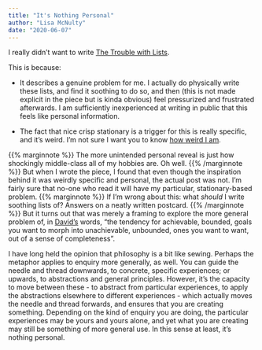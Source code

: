 ```yaml
---
title: "It's Nothing Personal"
author: "Lisa McNulty"
date: "2020-06-07"
---
```


I really didn’t want to write [The Trouble with Lists](/2020/06/05/the-trouble-with-lists/). 

This is because: 

* It describes a genuine problem for me. I actually do physically write these lists, and find it soothing to do so, and then (this is not made explicit in the piece but is kinda obvious) feel pressurized and frustrated afterwards. I am sufficiently inexperienced at writing in public that this feels like personal information. 

* The fact that nice crisp stationary is a trigger for this is really specific, and it’s weird. I’m not sure I want you to know [how weird I am](/2020/05/07/revolutionary-road-how-not-to-be-interesting/).

 {{% marginnote %}} The more unintended personal reveal is just how shockingly middle-class all of my hobbies are. Oh well. {{% /marginnote %}} 
But when I wrote the piece, I found that even though the inspiration behind it was weirdly specific and personal, the actual post was not. I’m fairly sure that no-one who read it will have my particular, stationary-based problem.  {{% marginnote %}} If I’m wrong about this: what *should* I write soothing lists of? Answers on a neatly written postcard. {{% /marginnote %}} But it turns out that was merely a framing to explore the more general problem of, in [David’s](https://twitter.com/DRMacIver/status/1269192874010255360) words, “the tendency for achievable, bounded, goals you want to morph into unachievable, unbounded, ones you want to want, out of a sense of completeness”.

I have long held the opinion that philosophy is a bit like sewing. Perhaps the metaphor applies to enquiry more generally, as well. You can guide the needle and thread downwards, to concrete, specific experiences; or upwards, to abstractions and general principles. However, it’s the capacity to move between these - to abstract from particular experiences, to apply the abstractions elsewhere to different experiences - which actually moves the needle and thread forwards, and ensures that you are creating something. Depending on the kind of enquiry you are doing, the particular experiences may be yours and yours alone, and yet what you are creating may still be something of more general use. In this sense at least, it’s nothing personal. 

